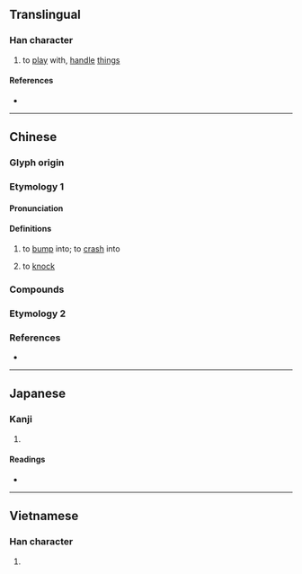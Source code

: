 {{character info}}
==Translingual==

===Han character===
{{Han char|rn=64|rad=手|as=07|sn=10|four=|canj=QMGT|ids=⿰扌弄}}

# to [[play]] with, [[handle]] [[thing]]s

====References====
* {{Han ref|kx=0431.360|dkj=12101|dj=0781.070|hdz=31877.110|uh=6335|ud=25397}}

----

==Chinese==

===Glyph origin===
{{Han compound|手|弄|c1=s|c2=p|t1=hand|ls=psc|no_och2=y}}

===Etymology 1===
{{zh-forms}}

====Pronunciation====
{{zh-pron
|mn=lòng
|cat=v
}}

====Definitions====
{{zh-hanzi}}

# to [[bump]] into; to [[crash]] into
#: {{zh-syn|撞}}
# to [[knock]]

===Compounds===
{{zh-der|挵破:lòng-phòa;Min Nan}}

===Etymology 2===
{{zh-see|弄|v}}

===References===
* {{thcwd|6003}}

----

==Japanese==

===Kanji===
{{ja-kanji|grade=|rs=手07}}

# {{rfdef|ja|sort=手07}}

====Readings====
* {{ja-readings|on=[[ろう]] (rō), [[る]] (ru)|kun=[[もてあそぶ]] (moteasobu)}}

----

==Vietnamese==

===Han character===
{{vi-hantu|lỏng|rs=手07}}

# {{rfdef|vi|sort=手07}}